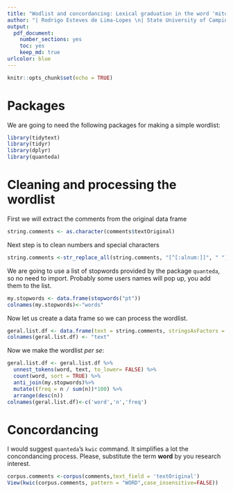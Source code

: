 ```yaml
---
title: "Wodlist and concordancing: Lexical graduation in the word 'mito' in YouTube Users Comments"
author: "| Rodrigo Esteves de Lima-Lopes \n| State University of Campinas | rll307@unicamp.br\n| Carolina Palma de Sousa Arruda \n| State University of Campinas \n| carolpalma203@gmail.com"
output: 
  pdf_document:
    number_sections: yes
    toc: yes
    keep_md: true
urlcolor: blue
---
```


```r
knitr::opts_chunk$set(echo = TRUE)
```

# Packages

We are going to need the following packages for making a simple wordlist:

```r
library(tidytext)
library(tidyr)
library(dplyr)
library(quanteda)
```

# Cleaning and processing the wordlist

First we will extract the comments from the original data frame

```r
string.comments <- as.character(comments$textOriginal)
```

Next step is to clean numbers and special characters

```r
string.comments <-str_replace_all(string.comments, "[^[:alnum:]]", " ")
```

We are going to use a list of stopwords provided by the package `quanteda`, so no need to import. Probably some users names will pop up, you add them to the list.

```r
my.stopwords <- data.frame(stopwords("pt"))
colnames(my.stopwords)<-"words"
```

Now let us create a data frame so we can process the wordlist.

```r
geral.list.df <- data.frame(text = string.comments, stringsAsFactors = F)
colnames(geral.list.df) <- "text"
```

Now we make the wordlist *per se*:

```r
geral.list.df <- geral.list.df %>%
  unnest_tokens(word, text, to_lower= FALSE) %>%
  count(word, sort = TRUE) %>%
  anti_join(my.stopwords)%>%
  mutate((freq = n / sum(n))*100) %>% 
  arrange(desc(n))
colnames(geral.list.df)<-c('word','n','freq')

```

# Concordancing

I would suggest `quanteda`'s `kwic` command. It simplifies a lot the concondancing process. Please, substitute the term **word** by you research interest.

```r
corpus.comments <-corpus(comments,text_field = 'textOriginal')
View(kwic(corpus.comments, pattern = "WORD",case_insensitive=FALSE))
```
